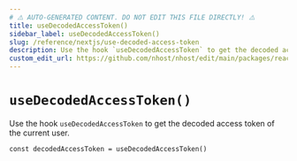 ```yaml
---
# ⚠️ AUTO-GENERATED CONTENT. DO NOT EDIT THIS FILE DIRECTLY! ⚠️
title: useDecodedAccessToken()
sidebar_label: useDecodedAccessToken()
slug: /reference/nextjs/use-decoded-access-token
description: Use the hook `useDecodedAccessToken` to get the decoded access token of the current user.
custom_edit_url: https://github.com/nhost/nhost/edit/main/packages/react/src/hooks/user.ts#L652
---
```


# `useDecodedAccessToken()`

Use the hook `useDecodedAccessToken` to get the decoded access token of the current user.

```tsx
const decodedAccessToken = useDecodedAccessToken()
```
